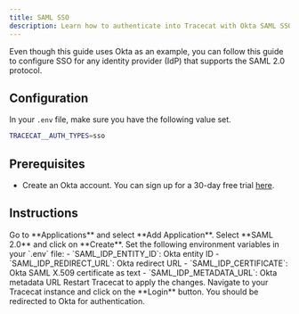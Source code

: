 ```yaml
---
title: SAML SSO
description: Learn how to authenticate into Tracecat with Okta SAML SSO.
---
```


<Note>
    Even though this guide uses Okta as an example, you can follow this guide to configure SSO for any identity provider (IdP) that supports the SAML 2.0 protocol.
</Note>

## Configuration

In your `.env` file, make sure you have the following value set.

```bash
TRACECAT__AUTH_TYPES=sso
```

## Prerequisites

- Create an Okta account. You can sign up for a 30-day free trial [here](https://www.okta.com/free-trial/).

## Instructions

<Steps>
    <Step title="Create an Okta SAML app">
        Go to **Applications** and select **Add Application**.
        Select **SAML 2.0** and click on **Create**.
    </Step>
    <Step title="Configure SAML settings in environment variables">
        Set the following environment variables in your `.env` file:
        - `SAML_IDP_ENTITY_ID`: Okta entity ID
        - `SAML_IDP_REDIRECT_URL`: Okta redirect URL
        - `SAML_IDP_CERTIFICATE`: Okta SAML X.509 certificate as text
        - `SAML_IDP_METADATA_URL`: Okta metadata URL
    </Step>
    <Step title="Restart Tracecat instance">
        Restart Tracecat to apply the changes.
    </Step>
    <Step title="Test SSO configuration">
        Navigate to your Tracecat instance and click on the **Login** button.
        You should be redirected to Okta for authentication.
    </Step>
</Steps>
